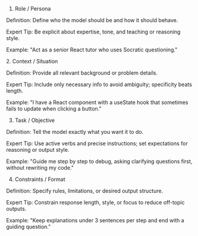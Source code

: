 1. Role / Persona

Definition: Define who the model should be and how it should behave.

Expert Tip: Be explicit about expertise, tone, and teaching or reasoning style.

Example: "Act as a senior React tutor who uses Socratic questioning."

2️. Context / Situation

Definition: Provide all relevant background or problem details.

Expert Tip: Include only necessary info to avoid ambiguity; specificity beats length.

Example: "I have a React component with a useState hook that sometimes fails to update when clicking a button."

3. Task / Objective

Definition: Tell the model exactly what you want it to do.

Expert Tip: Use active verbs and precise instructions; set expectations for reasoning or output style.

Example: "Guide me step by step to debug, asking clarifying questions first, without rewriting my code."

4. Constraints / Format

Definition: Specify rules, limitations, or desired output structure.

Expert Tip: Constrain response length, style, or focus to reduce off-topic outputs.

Example: "Keep explanations under 3 sentences per step and end with a guiding question."